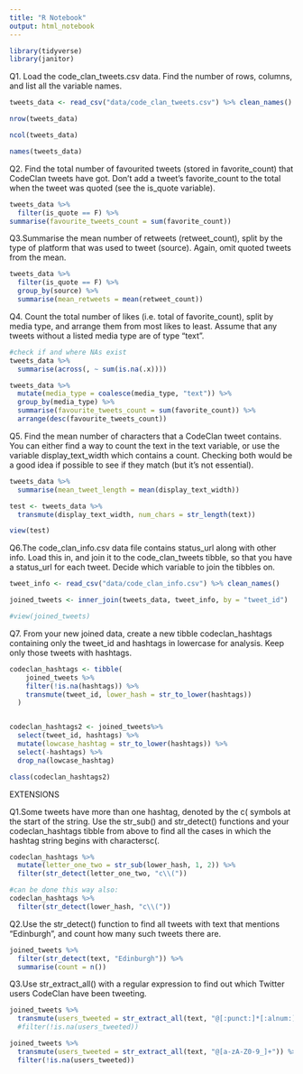 ```yaml
---
title: "R Notebook"
output: html_notebook
---
```


```r
library(tidyverse)
library(janitor)
```

Q1. Load the code_clan_tweets.csv data. Find the number of rows, columns, and list all the variable names.

```r
tweets_data <- read_csv("data/code_clan_tweets.csv") %>% clean_names()

```

```r
nrow(tweets_data)
```

```r
ncol(tweets_data)
```
```r
names(tweets_data)
```

Q2. Find the total number of favourited tweets (stored in favorite_count) that CodeClan tweets have got. Don’t add a tweet’s favorite_count to the total when the tweet was quoted (see the is_quote variable).

```r
tweets_data %>%
  filter(is_quote == F) %>% 
summarise(favourite_tweets_count = sum(favorite_count))


```


Q3.Summarise the mean number of retweets (retweet_count), split by the type of platform that was used to tweet (source). Again, omit quoted tweets from the mean.

```r
tweets_data %>% 
  filter(is_quote == F) %>%
  group_by(source) %>% 
  summarise(mean_retweets = mean(retweet_count))


```


Q4. Count the total number of likes (i.e. total of favorite_count), split by media type, and arrange them from most likes to least. Assume that any tweets without a listed media type are of type “text”.
```r
#check if and where NAs exist
tweets_data %>%
  summarise(across(, ~ sum(is.na(.x))))

tweets_data %>% 
  mutate(media_type = coalesce(media_type, "text")) %>%
  group_by(media_type) %>%
  summarise(favourite_tweets_count = sum(favorite_count)) %>%
  arrange(desc(favourite_tweets_count))

```


Q5. Find the mean number of characters that a CodeClan tweet contains. You can either find a way to count the text in the text variable, or use the variable display_text_width which contains a count. Checking both would be a good idea if possible to see if they match (but it’s not essential).

```r
tweets_data %>% 
  summarise(mean_tweet_length = mean(display_text_width))

test <- tweets_data %>% 
  transmute(display_text_width, num_chars = str_length(text))

view(test)
```


Q6.The code_clan_info.csv data file contains status_url along with other info. Load this in, and join it to the code_clan_tweets tibble, so that you have a status_url for each tweet. Decide which variable to join the tibbles on.
```r
tweet_info <- read_csv("data/code_clan_info.csv") %>% clean_names()

joined_tweets <- inner_join(tweets_data, tweet_info, by = "tweet_id")

#view(joined_tweets)

```


Q7. From your new joined data, create a new tibble codeclan_hashtags containing only the tweet_id and hashtags in lowercase for analysis. Keep only those tweets with hashtags.
```r
codeclan_hashtags <- tibble(
    joined_tweets %>% 
    filter(!is.na(hashtags)) %>% 
    transmute(tweet_id, lower_hash = str_to_lower(hashtags))
  )


codeclan_hashtags2 <- joined_tweets%>% 
  select(tweet_id, hashtags) %>%
  mutate(lowcase_hashtag = str_to_lower(hashtags)) %>%
  select(-hashtags) %>%
  drop_na(lowcase_hashtag)

class(codeclan_hashtags2)

```



EXTENSIONS

Q1.Some tweets have more than one hashtag, denoted by the c( symbols at the start of the string. Use the str_sub() and str_detect() functions and your codeclan_hashtags tibble from above to find all the cases in which the hashtag string begins with charactersc(.

```r
codeclan_hashtags %>%
  mutate(letter_one_two = str_sub(lower_hash, 1, 2)) %>%
  filter(str_detect(letter_one_two, "c\\("))

#can be done this way also:
codeclan_hashtags %>%
  filter(str_detect(lower_hash, "c\\("))

```



Q2.Use the str_detect() function to find all tweets with text that mentions “Edinburgh”, and count how many such tweets there are.
```r
joined_tweets %>%
  filter(str_detect(text, "Edinburgh")) %>%
  summarise(count = n())
```



Q3.Use str_extract_all() with a regular expression to find out which Twitter users CodeClan have been tweeting.
```r
joined_tweets %>%
  transmute(users_tweeted = str_extract_all(text, "@[:punct:]*[:alnum:]*")) #%>% 
  #filter(!is.na(users_tweeted))

joined_tweets %>%
  transmute(users_tweeted = str_extract_all(text, "@[a-zA-Z0-9_]+")) %>%
  filter(!is.na(users_tweeted))


```

